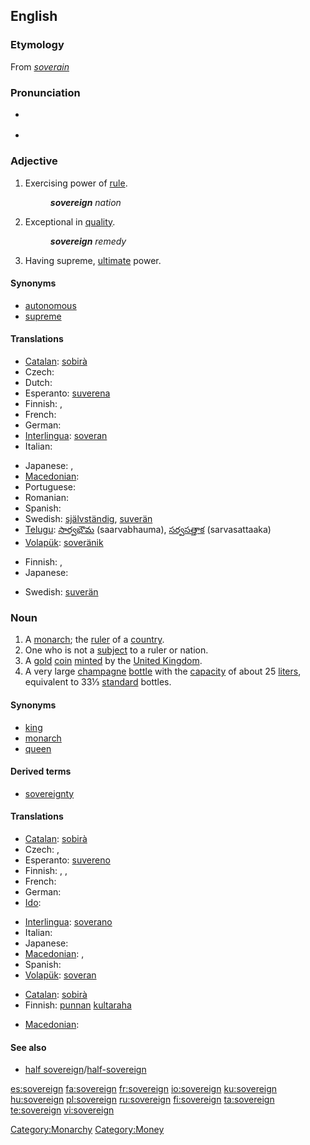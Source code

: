 {{wikipedia}}
==English==

===Etymology===
From {{etyl|fro}} ''[[soverain]]''

===Pronunciation===
* {{a|UK}} {{IPA|/ˈsɒv.rɪn/}}
* {{audio|en-us-sovereign.ogg|Audio (US)}}

===Adjective===
{{en-adj}}

# Exercising power of [[rule]].
#: '''''sovereign''' nation''
# Exceptional in [[quality]].
#: '''''sovereign''' remedy''
# Having supreme, [[ultimate]] power.

====Synonyms====
* [[autonomous]]
* [[supreme]]

====Translations====
{{trans-top|exercising power of rule}}
* [[Catalan]]: [[sobirà]]
* Czech: {{t-|cs|svrchovaný}}
* Dutch: {{t-|nl|soeverein}}
* Esperanto: [[suverena]]
* Finnish: {{t+|fi|itsenäinen}}, {{t+|fi|suvereeni}}
* French: {{t+|fr|souverain}}
* German: {{t-|de|souverän}}
* [[Interlingua]]: [[soveran]]
* Italian: {{t+|it|sovrano}}
{{trans-mid}}
* Japanese: {{t|ja|独立した|tr=dokuritsu shita|sc=Jpan}}, {{t|ja|自立した|tr=jiritsu shita|sc=Jpan}}
* [[Macedonian]]: {{t|mk|суверен|m|tr=súveren|sc=Cyrl|xs=Macedonian}}
* Portuguese: {{t+|pt|soberano}}
* Romanian: {{t+|ro|suveran}}
* Spanish: {{t+|es|soberano}}
* Swedish: [[självständig]], [[suverän]]
* [[Telugu]]: [[సార్వభౌమ]] (saarvabhauma), [[సర్వసత్తాక]] (sarvasattaaka)
* [[Volapük]]: [[soveränik]]
{{trans-bottom}}

{{trans-top|exceptional in quality}}
* Finnish: {{t+|fi|erinomainen}}, {{t+|fi|suvereeni}}
* Japanese: {{t|ja|卓越した|tr=takuetsu shita|sc=Jpan}}
{{trans-mid}}
* Swedish: [[suverän]]
{{trans-bottom}}

===Noun===
{{en-noun}}

# A [[monarch]]; the [[ruler]] of a [[country]].
# One who is not a [[subject]] to a ruler or nation.
# A [[gold]] [[coin]] [[mint]]ed by the [[United Kingdom]].
# A very large [[champagne]] [[bottle]] with the [[capacity]] of about 25 [[liter]]s, equivalent to 33⅓ [[standard]] bottles.

====Synonyms====
* [[king]]
* [[monarch]]
* [[queen]]

====Derived terms====
* [[sovereignty]]

====Translations====
{{trans-top|monarch}}
* [[Catalan]]: [[sobirà]] {{m}}
* Czech: {{t-|cs|vládce|m}}, {{t-|cs|panovník|m}}
* Esperanto: [[suvereno]]
* Finnish: {{t+|fi|monarkki}}, {{t+|fi|hallitsija}}, {{t-|fi|valtias}}
* French: {{t+|fr|souverain|m}}
* German: {{t+|de|Souverän}}
* [[Ido]]: {{t+|io|rejo|xs=Ido}}
{{trans-mid}}
* [[Interlingua]]: [[soverano]]
* Italian: {{t+|it|sovrano}}
* Japanese: {{t|ja|君主|tr=kunshu|sc=Jpan}}
* [[Macedonian]]: {{t|mk|владетел|m|tr=vládetel|sc=Cyrl|xs=Macedonian}}, {{t|mk|суверен|m|tr=súveren|sc=Cyrl|xs=Macedonian}}
* Spanish: {{t+|es|soberano}}
* [[Volapük]]: [[soveran]]
{{trans-bottom}}

{{trans-top|coin}}
* [[Catalan]]: [[sobirà]] {{m}}
* Finnish: [[punta|punnan]] [[kultaraha]]
{{trans-mid}}
* [[Macedonian]]: {{t|mk|соверин|m|tr=sóverin|sc=Cyrl|xs=Macedonian}}
{{trans-bottom}}

====See also====
* [[half sovereign]]/[[half-sovereign]]

[[Category:Monarchy]]
[[Category:Money]]

[[es:sovereign]]
[[fa:sovereign]]
[[fr:sovereign]]
[[io:sovereign]]
[[ku:sovereign]]
[[hu:sovereign]]
[[pl:sovereign]]
[[ru:sovereign]]
[[fi:sovereign]]
[[ta:sovereign]]
[[te:sovereign]]
[[vi:sovereign]]